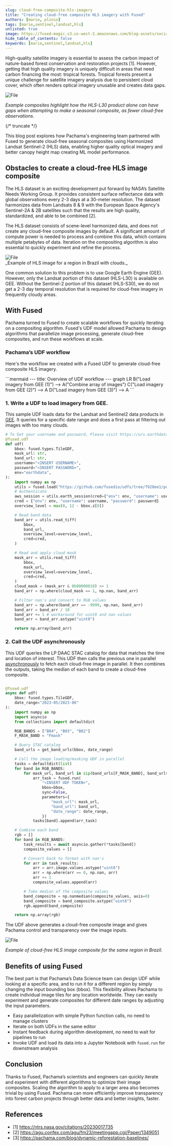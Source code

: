 ```yaml
---
slug: cloud-free-composite-hls-imagery
title: "Creating cloud-free composite HLS imagery with Fused"
authors: [marie, plinio]
tags: [marie,sentinel,landsat,hls]
unlisted: true
image: https://fused-magic.s3.us-west-2.amazonaws.com/blog-assets/social_marie.png
hide_table_of_contents: false
keywords: [marie,sentinel,landsat,hls]
---
```


High-quality satellite imagery is essential to assess the carbon impact of nature-based forest conservation and restoration projects [1]. However, getting that high quality imagery is uniquely difficult in areas that need carbon financing the most: tropical forests. Tropical forests present a unique challenge for satellite imagery analysis due to persistent cloud cover, which often renders optical imagery unusable and creates data gaps.



<div style={{textAlign: 'center'}}>
<img src={ImageCloud} alt="File" style={{}} />
</div>

_Example composites highlight how the HLS-L30 product alone can have gaps when attempting to make a seasonal composite, as fewer cloud-free observations._



{/* truncate */}


This blog post explores how Pachama's engineering team partnered with Fused to generate cloud-free seasonal composites using Harmonized Landsat Sentinel-2 (HLS) data, enabling higher quality optical imagery and better canopy height map creating ML model performance.




## Obstacles to create a cloud-free HLS image composite

The HLS dataset is an exciting development put forward by NASA’s Satellite Needs Working Group. It provides consistent surface reflectance data with global observations every 2-3 days at a 30-meter resolution. The dataset harmonizes data from Landsats 8 & 9 with the European Space Agency's Sentinel-2A & 2B satellites such that the results are high quality, standardized, and able to be combined [2].

The HLS dataset consists of scene-level harmonized data, and does not create any cloud-free composite images by default. A significant amount of compute power is needed to process and combine this data, which contains multiple petabytes of data. Iteration on the compositing algorithm is also essential to quickly experiment and refine the process.


<div style={{textAlign: 'center'}}>
<img src={ImageCloud2} alt="File" style={{}} />
</div>
_Example of HLS image for a region in Brazil with clouds._

One common solution to this problem is to use Google Earth Engine (GEE). However, only the Landsat portion of this dataset (HLS-L30) is available on GEE. Without the Sentinel-2 portion of this dataset (HLS-S30), we do not get a 2-3 day temporal resolution that is required for cloud-free imagery in frequently cloudy areas.



## With Fused

Pachama turned to Fused to create scalable workflows for quickly iterating on a compositing algorithm. Fused's UDF model allowed Pachama to design algorithms that parallelize image processing, generate cloud-free composites, and run these workflows at scale.




### Pachama’s UDF workflow

Here's the workflow we created with a Fused UDF to generate cloud-free composite HLS imagery.




<div style={{ textAlign: 'center' }}>
```mermaid
---
title: Overview of UDF workflow
---
graph LR
    B("Load imagery from GEE (1)")  -->  A("Combine array of images")
    C("Load imagery from GEE (2)")  -->  A
    D("Load imagery from GEE (3)")  -->  A
```
</div>

### 1. Write a UDF to load imagery from GEE.

This sample UDF loads data for the Landsat and Sentinel2 data products in [GEE](/user-guide/in/gee/). It queries for a specific date range and does a first pass at filtering out images with too many clouds.

```python showLineNumber
# To Get your username and password, Please visit https://urs.earthdata.nasa.gov
@fused.udf
def udf(
    bbox: fused.types.TileGDF,
    mask_url: str,
    band_url: str,
    username="<INSERT USERNAME>",
    password="<INSERT PASSWORD>",
    env="earthdata",
):
    import numpy as np
    utils = fused.load("https://github.com/fusedio/udfs/tree/f928ee1/public/common/").utils
    # Authenticate
    aws_session = utils.earth_session(cred={"env": env, "username": username, "password": password})
    cred = {"env": env, "username": username, "password": password}
    overview_level = max(0, 12 - bbox.z[0])

    # Read band data
    band_arr = utils.read_tiff(
        bbox,
        band_url,
        overview_level=overview_level,
        cred=cred,
    )

    # Read and apply cloud mask
    mask_arr = utils.read_tiff(
        bbox,
        mask_url,
        overview_level=overview_level,
        cred=cred,
    )
    cloud_mask = (mask_arr & 0b00000010) >> 1
    band_arr = np.where(cloud_mask == 1, np.nan, band_arr)

    # Filter nan's and convert to RGB values
    band_arr = np.where(band_arr == -9999, np.nan, band_arr)
    band_arr = band_arr / 10
    band_arr += 1 # workaround for uint8 and nan values
    band_arr = band_arr.astype("uint8")

    return np.array(band_arr)
```

### 2. Call the UDF asynchronously

This UDF queries the LP DAAC STAC catalog for data that matches the time and location of interest. This UDF then calls the previous one in parallel [asynchronously](/core-concepts/async/) to fetch each cloud-free image in parallel. It then combines the outputs, taking the median of each band to create a cloud-free composite.


```python showLineNumber

@fused.udf
async def udf(
    bbox: fused.types.TileGDF,
    date_range="2023-05/2023-06"
):
    import numpy as np
    import asyncio
    from collections import defaultdict

    RGB_BANDS = ["B04", "B03", "B02"]
    F_MASK_BAND = "Fmask"

    # Query STAC catalog
    band_urls = get_band_urls(bbox, date_range)

    # Call the image loading/masking UDF in parallel
    tasks = defaultdict(list)
    for band in RGB_BANDS:
        for mask_url, band_url in zip(band_urls[F_MASK_BAND], band_urls[band]):
            arr_task = fused.run(
                "<INSERT UDF TOKEN>",
                bbox=bbox,
                sync=False,
                parameters={
                    "mask_url": mask_url,
                    "band_url": band_url,
                    "date_range": date_range,
                })
            tasks[band].append(arr_task)

    # Combine each band
    rgb = []
    for band in RGB_BANDS:
        task_results = await asyncio.gather(*tasks[band])
        composite_values = []

        # Convert back to format with nan's
        for arr in task_results:
            arr = arr.image.values.astype("uint8")
            arr = np.where(arr == 0, np.nan, arr)
            arr += 1
            composite_values.append(arr)

        # Take median of the composite values
        band_composite = np.nanmedian(composite_values, axis=0)
        band_composite = band_composite.astype("uint8")
        rgb.append(band_composite)

    return np.array(rgb)
```

The UDF above generates a cloud-free composite image and gives Pachama control and transparency over the image inputs.



<div style={{textAlign: 'center'}}>
<img src={ImageClear2} alt="File" style={{}} />
</div>

_Example of cloud-free HLS image composite for the same region in Brazil._


## Benefits of using Fused

The best part is that Pachama’s Data Science team can design UDF while looking at a specific area, and to run it for a different region by simply changing the input bounding box (bbox). This flexibility allows Pachama to create individual image tiles for any location worldwide. They can easily experiment and generate composites for different date ranges by adjusting the input parameters.

- Easy parallelization with simple Python function calls, no need to manage clusters
- Iterate on both UDFs in the same editor
- Instant feedback during algorithm development, no need to wait for pipelines to run
- Invoke UDF and load its data into a Jupyter Notebook with `fused.run` for downstream analysis


## Conclusion

Thanks to Fused, Pachama’s scientists and engineers can quickly iterate and experiment with different algorithms to optimize their image composites. Scaling the algorithm to apply to a larger area also becomes trivial by using Fused. Pachama can more efficiently improve transparency into forest carbon projects through better data and better insights, faster.

## References

- [1] https://ntrs.nasa.gov/citations/20230017735
- [2] https://agu.confex.com/agu/fm23/meetingapp.cgi/Paper/1349051
- [3] https://pachama.com/blog/dynamic-reforestation-baselines/

